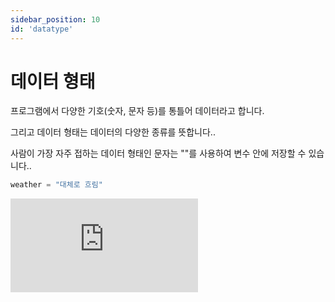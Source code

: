 ```yaml
---
sidebar_position: 10
id: 'datatype'
---
```


# 데이터 형태

프로그램에서 다양한 기호(숫자, 문자 등)를 통틀어 데이터라고 합니다.

그리고 데이터 형태는 데이터의 다양한 종류를 뜻합니다..

사람이 가장 자주 접하는 데이터 형태인 문자는 ""를 사용하여 변수 안에 저장할 수 있습니다..

```py
weather = "대체로 흐림"
```

<iframe
  src="https://www.youtube.com/embed/DDrOcpflWDc"
  title="YouTube video player"
  frameBorder="0"
  allow="accelerometer; autoplay; clipboard-write; encrypted-media; gyroscope; picture-in-picture"
/>

## 데이터 형태 찾기

저희는 파이썬에서 `type()` 함수를 사용하여 변수의 데이터 형태를 알 수 있습니다.

```py
print(type("안녕"))
```

`<class 'str'>`는 "안녕"이 `str` 데이터 변수(`str`은 문자입니다)라는 것을 알려줍니다.

<iframe
  title="Python Playground"
  src="https://trinket.io/embed/python/1068ac5668"
  height="400"
/>

## 데이터 형태 확인

`isinstance()`는 변수의 데이터 형태를 확인해주는 함수입니다.

첫 번째에 변수 이름을 넣고 두 번째에는 데이터 형태 이름을 넣습니다. 이 코드를 실행하면 `True` 또는 `False`가 출력됩니다.

<iframe
  title="Python Playground"
  src="https://trinket.io/embed/python/437398710e"
  height="400"
/>

위의 예시에서는 `weather` 변수가 `str`인지 알려주는 프로그램을 만들었습니다.

`isinstance(변수, 변수 형태)`의 형태를 가지고 있습니다.

위의 예시는 `True`를 출력합니다. 그 이유는 `sunny`가 문자(`str`)이기 때문입니다.


<Quiz
  quiz={{
    quizTitle: '파이썬 퀴즈 4',
    quizSynopsis: '데이터 형태에 대한 파이썬 퀴즈입니다.',
    nrOfQuestions: '2',
    questions: [
      {
        question: '"Python"의 데이터 형태는 무엇인가요?',
        questionType: 'text',
        answerSelectionType: 'single',
        answers: ['문자', '숫자', '배열', '딕셔너리'],
        correctAnswer: '1',
        explanation:
          '"Python"과 같이 \'\' 또는 ""에 들어 있는 글들을 다 문자라고 합니다.',
        point: '40'
      },
      {
        question: 'isinstance("안녕", str)의 결과는?',
        questionType: 'text',
        answerSelectionType: 'single',
        answers: ['True', 'False', '에러'],
        correctAnswer: '1',
        explanation:
          'isinstance()를 통해서 데이터 형태를 확인할 수 있습니다. 위의 예시에서는 weather 변수가 str이므로 True를 출력합니다.',
        point: '60'
      }
    ]
  }}
/>
